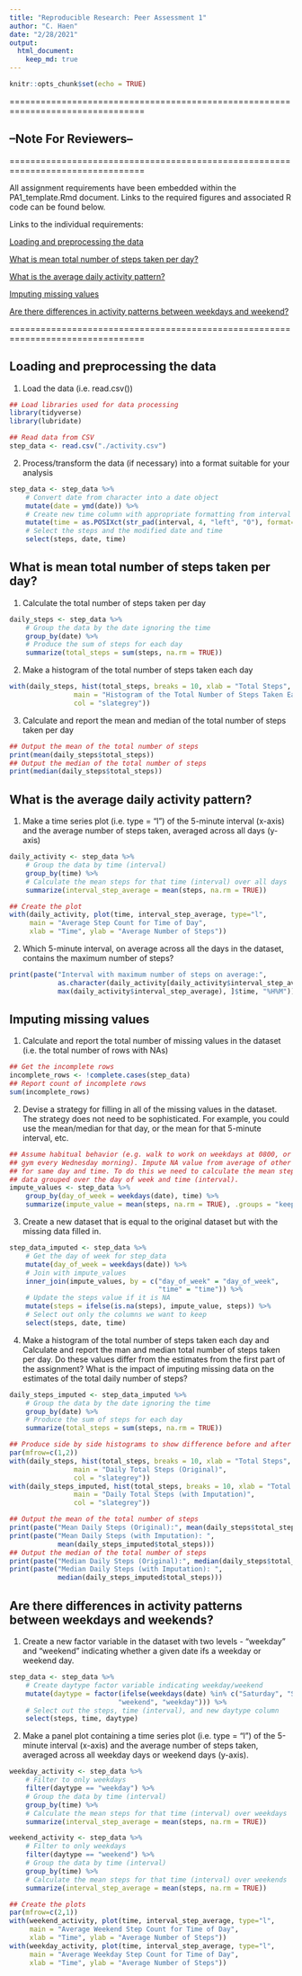 ```yaml
---
title: "Reproducible Research: Peer Assessment 1"
author: "C. Haen"
date: "2/28/2021"
output: 
  html_document:
    keep_md: true
---
```


```r
knitr::opts_chunk$set(echo = TRUE)
```

================================================================================

## --Note For Reviewers--

================================================================================

All assignment requirements have been embedded within the PA1_template.Rmd document. Links to the required figures and associated R code can be found below.

Links to the individual requirements:

[Loading and preprocessing the data](#loading-and-preprocessing-the-data)

[What is mean total number of steps taken per day?](#what-is-mean-total-number-of-steps-taken-per-day)

[What is the average daily activity pattern?](#what-is-the-average-daily-activity-pattern)

[Imputing missing values](#imputing-missing-values)

[Are there differences in activity patterns between weekdays and weekend?](#are-there-differences-in-activity-patterns-between-weekdays-and-weekends)


================================================================================


## Loading and preprocessing the data

1. Load the data (i.e. read.csv())

```r
## Load libraries used for data processing
library(tidyverse)
library(lubridate)

## Read data from CSV
step_data <- read.csv("./activity.csv")
```

2. Process/transform the data (if necessary) into a format suitable for your analysis

```r
step_data <- step_data %>%
    # Convert date from character into a date object
    mutate(date = ymd(date)) %>%
    # Create new time column with appropriate formatting from interval
    mutate(time = as.POSIXct(str_pad(interval, 4, "left", "0"), format="%H%M")) %>%
    # Select the steps and the modified date and time
    select(steps, date, time)
```

## What is mean total number of steps taken per day?

1. Calculate the total number of steps taken per day

```r
daily_steps <- step_data %>%
    # Group the data by the date ignoring the time
    group_by(date) %>%
    # Produce the sum of steps for each day
    summarize(total_steps = sum(steps, na.rm = TRUE))
```

2. Make a histogram of the total number of steps taken each day

```r
with(daily_steps, hist(total_steps, breaks = 10, xlab = "Total Steps",
                main = "Histogram of the Total Number of Steps Taken Each Day",
                col = "slategrey"))
```

3. Calculate and report the mean and median of the total number of steps taken per day

```r
## Output the mean of the total number of steps
print(mean(daily_steps$total_steps))
## Output the median of the total number of steps
print(median(daily_steps$total_steps))
```

## What is the average daily activity pattern?

1. Make a time series plot (i.e. type = "l") of the 5-minute interval (x-axis) and the average number of steps taken, averaged across all days (y-axis)

```r
daily_activity <- step_data %>%
    # Group the data by time (interval)
    group_by(time) %>%
    # Calculate the mean steps for that time (interval) over all days
    summarize(interval_step_average = mean(steps, na.rm = TRUE))

## Create the plot
with(daily_activity, plot(time, interval_step_average, type="l",
     main = "Average Step Count for Time of Day",
     xlab = "Time", ylab = "Average Number of Steps"))
```

2. Which 5-minute interval, on average across all the days in the dataset, contains the maximum number of steps?

```r
print(paste("Interval with maximum number of steps on average:",
            as.character(daily_activity[daily_activity$interval_step_average ==
            max(daily_activity$interval_step_average), ]$time, "%H%M")))
```

## Imputing missing values

1. Calculate and report the total number of missing values in the dataset (i.e. the total number of rows with NAs)

```r
## Get the incomplete rows
incomplete_rows <- !complete.cases(step_data)
## Report count of incomplete rows
sum(incomplete_rows)
```

2. Devise a strategy for filling in all of the missing values in the dataset. The strategy does not need to be sophisticated. For example, you could use the mean/median for that day, or the mean for that 5-minute interval, etc.

```r
## Assume habitual behavior (e.g. walk to work on weekdays at 0800, or go to 
## gym every Wednesday morning). Impute NA value from average of other values 
## for same day and time. To do this we need to calculate the mean steps for the
## data grouped over the day of week and time (interval).
impute_values <- step_data %>%
    group_by(day_of_week = weekdays(date), time) %>%
    summarize(impute_value = mean(steps, na.rm = TRUE), .groups = "keep")
```

3. Create a new dataset that is equal to the original dataset but with the missing data filled in.

```r
step_data_imputed <- step_data %>%
    # Get the day of week for step_data
    mutate(day_of_week = weekdays(date)) %>%
    # Join with impute_values
    inner_join(impute_values, by = c("day_of_week" = "day_of_week",
                                     "time" = "time")) %>%
    # Update the steps value if it is NA
    mutate(steps = ifelse(is.na(steps), impute_value, steps)) %>%
    # Select out only the columns we want to keep
    select(steps, date, time)
```

4. Make a histogram of the total number of steps taken each day and Calculate and report the man and median total number of steps taken per day. Do these values differ from the estimates from the first part of the assignment? What is the impact of imputing missing data on the estimates of the total daily number of steps?

```r
daily_steps_imputed <- step_data_imputed %>%
    # Group the data by the date ignoring the time
    group_by(date) %>%
    # Produce the sum of steps for each day
    summarize(total_steps = sum(steps, na.rm = TRUE))

## Produce side by side histograms to show difference before and after imputation
par(mfrow=c(1,2))
with(daily_steps, hist(total_steps, breaks = 10, xlab = "Total Steps",
                main = "Daily Total Steps (Original)",
                col = "slategrey"))
with(daily_steps_imputed, hist(total_steps, breaks = 10, xlab = "Total Steps",
                main = "Daily Total Steps (with Imputation)",
                col = "slategrey"))

## Output the mean of the total number of steps
print(paste("Mean Daily Steps (Original):", mean(daily_steps$total_steps)))
print(paste("Mean Daily Steps (with Imputation): ",
            mean(daily_steps_imputed$total_steps)))
## Output the median of the total number of steps
print(paste("Median Daily Steps (Original):", median(daily_steps$total_steps)))
print(paste("Median Daily Steps (with Imputation): ", 
            median(daily_steps_imputed$total_steps)))
```

## Are there differences in activity patterns between weekdays and weekends?

1. Create a new factor variable in the dataset with two levels - "weekday" and "weekend" indicating whether a given date ifs a weekday or weekend day.

```r
step_data <- step_data %>%
    # Create daytype factor variable indicating weekday/weekend
    mutate(daytype = factor(ifelse(weekdays(date) %in% c("Saturday", "Sunday"), 
                           "weekend", "weekday"))) %>%
    # Select out the steps, time (interval), and new daytype column
    select(steps, time, daytype)
```

2. Make a panel plot containing a time series plot (i.e. type = "l") of the 5-minute interval (x-axis) and the average number of steps taken, averaged across all weekday days or weekend days (y-axis). 

```r
weekday_activity <- step_data %>%
    # Filter to only weekdays
    filter(daytype == "weekday") %>%
    # Group the data by time (interval)
    group_by(time) %>%
    # Calculate the mean steps for that time (interval) over weekdays
    summarize(interval_step_average = mean(steps, na.rm = TRUE))

weekend_activity <- step_data %>%
    # Filter to only weekdays
    filter(daytype == "weekend") %>%
    # Group the data by time (interval)
    group_by(time) %>%
    # Calculate the mean steps for that time (interval) over weekends
    summarize(interval_step_average = mean(steps, na.rm = TRUE))

## Create the plots
par(mfrow=c(2,1))
with(weekend_activity, plot(time, interval_step_average, type="l",
     main = "Average Weekend Step Count for Time of Day",
     xlab = "Time", ylab = "Average Number of Steps"))
with(weekday_activity, plot(time, interval_step_average, type="l",
     main = "Average Weekday Step Count for Time of Day",
     xlab = "Time", ylab = "Average Number of Steps"))

```
